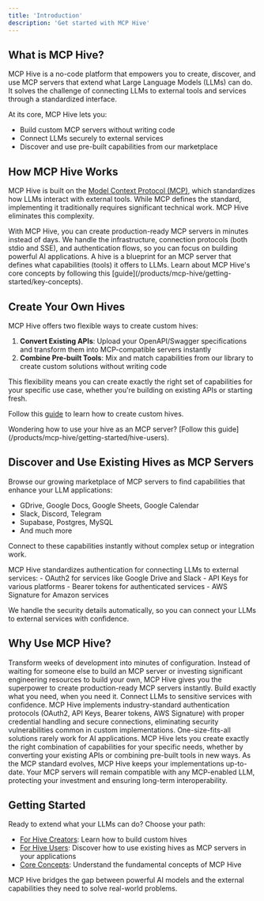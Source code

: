 ```yaml
---
title: 'Introduction'
description: 'Get started with MCP Hive'
---
```


## What is MCP Hive?

MCP Hive is a no-code platform that empowers you to create, discover, and use MCP servers that extend what Large Language Models (LLMs) can do. It solves the challenge of connecting LLMs to external tools and services through a standardized interface.

At its core, MCP Hive lets you:
- Build custom MCP servers without writing code
- Connect LLMs securely to external services
- Discover and use pre-built capabilities from our marketplace

## How MCP Hive Works

MCP Hive is built on the [Model Context Protocol (MCP)](https://modelcontextprotocol.io/introduction), which standardizes how LLMs interact with external tools. While MCP defines the standard, implementing it traditionally requires significant technical work. MCP Hive eliminates this complexity.

<Card title="The Power of MCP, Simplified">
  With MCP Hive, you can create production-ready MCP servers in minutes instead of days. We handle the infrastructure, connection protocols (both stdio and SSE), and authentication flows, so you can focus on building powerful AI applications.
</Card>

<Note>
  A hive is a blueprint for an MCP server that defines what capabilities (tools) it offers to LLMs. Learn about MCP Hive's core concepts by following this [guide](/products/mcp-hive/getting-started/key-concepts).
</Note>

## Create Your Own Hives

MCP Hive offers two flexible ways to create custom hives:

1. **Convert Existing APIs**: Upload your OpenAPI/Swagger specifications and transform them into MCP-compatible servers instantly
2. **Combine Pre-built Tools**: Mix and match capabilities from our library to create custom solutions without writing code

This flexibility means you can create exactly the right set of capabilities for your specific use case, whether you're building on existing APIs or starting fresh.

Follow this [guide](/products/mcp-hive/getting-started/hive-creators) to learn how to create custom hives.

<Note>
  Wondering how to use your hive as an MCP server? [Follow this guide](/products/mcp-hive/getting-started/hive-users).
</Note>

## Discover and Use Existing Hives as MCP Servers

Browse our growing marketplace of MCP servers to find capabilities that enhance your LLM applications:
- GDrive, Google Docs, Google Sheets, Google Calendar
- Slack, Discord, Telegram
- Supabase, Postgres, MySQL
- And much more

Connect to these capabilities instantly without complex setup or integration work.

<Note> 
  MCP Hive standardizes authentication for connecting LLMs to external services:
  - OAuth2 for services like Google Drive and Slack
  - API Keys for various platforms
  - Bearer tokens for authenticated services
  - AWS Signature for Amazon services

We handle the security details automatically, so you can connect your LLMs to external services with confidence.
</Note>

## Why Use MCP Hive?

<CardGroup cols={1}>
  <Card title="Accelerate Development" icon="rocket">
    Transform weeks of development into minutes of configuration. Instead of waiting for someone else to build an MCP server or investing significant engineering resources to build your own, MCP Hive gives you the superpower to create production-ready MCP servers instantly. Build exactly what you need, when you need it.
  </Card>
  <Card title="Enterprise-Grade Security" icon="shield-check">
    Connect LLMs to sensitive services with confidence. MCP Hive implements industry-standard authentication protocols (OAuth2, API Keys, Bearer tokens, AWS Signature) with proper credential handling and secure connections, eliminating security vulnerabilities common in custom implementations.
  </Card>
  <Card title="Maximize Flexibility" icon="puzzle-piece">
    One-size-fits-all solutions rarely work for AI applications. MCP Hive lets you create exactly the right combination of capabilities for your specific needs, whether by converting your existing APIs or combining pre-built tools in new ways.
  </Card>
  <Card title="Future-Proof Integration" icon="shield-halved">
    As the MCP standard evolves, MCP Hive keeps your implementations up-to-date. Your MCP servers will remain compatible with any MCP-enabled LLM, protecting your investment and ensuring long-term interoperability.
  </Card>
</CardGroup>

## Getting Started

Ready to extend what your LLMs can do? Choose your path:

- [For Hive Creators](/products/mcp-hive/getting-started/hive-creators): Learn how to build custom hives
- [For Hive Users](/products/mcp-hive/getting-started/hive-users): Discover how to use existing hives as MCP servers in your applications
- [Core Concepts](/products/mcp-hive/getting-started/key-concepts): Understand the fundamental concepts of MCP Hive

MCP Hive bridges the gap between powerful AI models and the external capabilities they need to solve real-world problems.